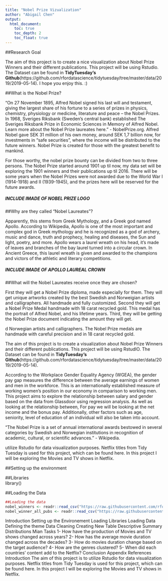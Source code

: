 ```yaml
---
title: "Nobel Prize Vizualization"
author: "Abigail Chen"
output: 
  html_document:
    toc: true
    toc_depth: 2
    toc_float: true
---   
```


##Research Goal

The aim of this project is to create a nice visualization about Nobel Prize Winners and their different publications.  This project will be using Rstudio.  The Dataset can be found in **TidyTuesday's Github**(https://github.com/rfordatascience/tidytuesday/tree/master/data/2019/2019-05-14). I hope you enjoy this. :) 

##What is the Nobel Prize? 

"On 27 November 1895, Alfred Nobel signed his last will and testament, giving the largest share of his fortune to a series of prizes in physics, chemistry, physiology or medicine, literature and peace – the Nobel Prizes. In 1968, Sveriges Riksbank (Sweden’s central bank) established The Sveriges Riksbank Prize in Economic Sciences in Memory of Alfred Nobel. Learn more about the Nobel Prize laureates here." - NobelPrize.org.  Alfred Nobel gave SEK 31 million of his own money, around SEK 1,7 billion now, for investments in "safe securities", where the income will be distributed to the future winners. Nobel Prize is created for those with the greatest benefit to mankind.  

For those worthy, the nobel prize bounty can be divided from two to three persons. The Nobel Prize started around 1901 up til now, my data set will be exploring the 1901 winners and their publications up til 2016. There will be some years when the Nobel Prizes were not awarded due to the World War I (1914-1918) and II (1939-1945), and the prizes here will be reserved for the future awards.

##### INCLUDE IMADE OF NOBEL PRIZE LOGO 

##Why are they called "Nobel Laureates"?

Apparently, this stems from Greek Mythology, and a Greek god named Apollo. According to Wikipedia, Apollo is one of the most important and complex god in Greek mythology and he is recognized as a god of archery, music and dance, truth and prophecy, healing and diseases, the Sun and light, poetry, and more. Apollo wears a laurel wreath on his head, it's made of leaves and branches of the bay laurel turned into a circular crown. In Ancient Greece, this laurel wreath is given and awarded to the champions and victors of the athletic and literary competitions. 
 
##### INCLUDE IMADE OF APOLLO LAUREAL CROWN

##What will the Nobel Laureates receive once they are chosen? 

First they will get a Nobel Prize diploma, made especially for them.  They will get unique artworks created by the best Swedish and Norweigian artists and calligraphers. All handmade and fully customized. Second they will get a Nobel Prize Medal handmade with 18 carat recycled gold.  This medal has the portrait of Alfred Nobel, and his lifetime years. Third, they will be getting the Nobel Prize document indicating the amount they will get.

d Norwegian artists and calligraphers. The Nobel Prize medals are handmade with careful precision and in 18 carat recycled gold.


The aim of this project is to create a visualization about Nobel Prize Winners and their different publications.  This project will be using RstudIO.  The Dataset can be found in **TidyTuesday's Github**(https://github.com/rfordatascience/tidytuesday/tree/master/data/2019/2019-05-14). 

According to the Workplace Gender Equality Agency (WGEA), the gender pay gap measures the difference between the average earnings of women and men in the workforce. This is an internationally established measure of working women’s position in our  economy in comparison to working men. This project aims to explore the relationship between salary and gender based on the data from Glassdoor using regression analysis.  As well as looking at the relationship between, For pay we will be looking at the net income and the bonus pay. Additionally, other factors such as age, seniority, level of education of an individual will also be taken into account. 


"The Nobel Prize is a set of annual international awards bestowed in several categories by Swedish and Norwegian institutions in recognition of academic, cultural, or scientific advances." - Wikipedia.


utilize Rstudio for data visualization purposes. Netflix titles from Tidy Tuesday is used for this project, which can be found here. In this project I will be exploring the Movies and TV shows in Netflix.

##Setting up the environment

##Libraries  
library()
    
##Loading the Data
```r
##Loading the data
nobel_winners <- readr::read_csv("https://raw.githubusercontent.com/rfordatascience/tidytuesday/master/data/2019/2019-05-14/nobel_winners.csv")
nobel_winner_all_pubs <- readr::read_csv("https://raw.githubusercontent.com/rfordatascience/tidytuesday/master/data/2019/2019-05-14/nobel_winner_all_pubs.csv")
```


Introduction
Setting up the Environement
Loading Libraries
Loading Data
Defining the theme
Data Cleaning
Creating New Table
Descriptive Summary
Distributions
Mian Tasks
1- How have the production of Movies and TV shows changed across years?
2- How has the average movie duration changed across the decades?
3- How do movies duration change based on the target audience?
4- How are the genres clustered?
5- When did each countries’ content add to the Netflix?
Conclusion
Appendix
References
Introduction
The aim of this project is to utilize Rstudio for data visualization purposes. Netflix titles from Tidy Tuesday is used for this project, which can be found here. In this project I will be exploring the Movies and TV shows in Netflix.
